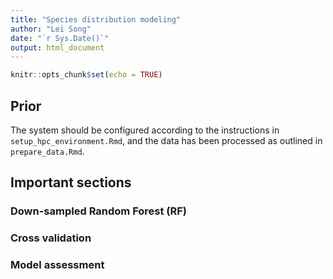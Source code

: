 ```yaml
---
title: "Species distribution modeling"
author: "Lei Song"
date: "`r Sys.Date()`"
output: html_document
---
```


```r
knitr::opts_chunk$set(echo = TRUE)
```

## Prior

The system should be configured according to the instructions in `setup_hpc_environment.Rmd`, and the data has been processed as outlined in `prepare_data.Rmd`.

## Important sections
### Down-sampled Random Forest (RF)

### Cross validation

### Model assessment
